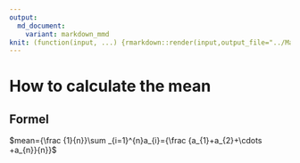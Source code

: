 ```yaml
---
output:
  md_document:
    variant: markdown_mmd
knit: (function(input, ...) {rmarkdown::render(input,output_file="../Markdown/mean.md")})
---
```


# How to calculate the mean

## Formel

$mean={\frac {1}{n}}\sum _{i=1}^{n}a_{i}={\frac {a_{1}+a_{2}+\cdots +a_{n}}{n}}$
